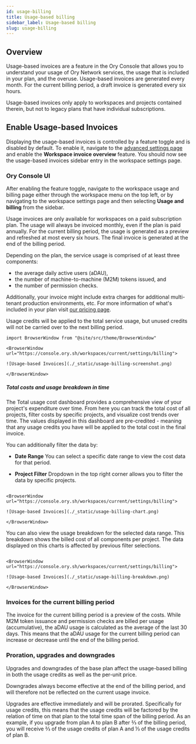 ```yaml
---
id: usage-billing
title: Usage-based billing
sidebar_label: Usage-based billing
slug: usage-billing
---
```


## Overview

Usage-based invoices are a feature in the Ory Console that allows you to understand your usage of Ory Network services, the usage
that is included in your plan, and the overuse. Usage-based invoices are generated every month. For the current billing period, a
draft invoice is generated every six hours.

Usage-based invoices only apply to workspaces and projects contained therein, but not to legacy plans that have individual
subscriptions.

## Enable Usage-based Invoices

Displaying the usage-based invoices is controlled by a feature toggle and is disabled by default. To enable it, navigate to the
[advanced settings page](https://console.ory.sh/settings/advanced) and enable the **Workspace invoice overview** feature. You
should now see the usage-based invoices sidebar entry in the workspace settings page.

### Ory Console UI

After enabling the feature toggle, navigate to the workspace usage and billing page either through the workspace menu on the top
left, or by navigating to the workspace settings page and then selecting **Usage and billing** from the sidebar.

Usage invoices are only available for workspaces on a paid subscription plan. The usage will always be invoiced monthly, even if
the plan is paid annually. For the current billing period, the usage is generated as a preview and refreshed at most every six
hours. The final invoice is generated at the end of the billing period.

Depending on the plan, the service usage is comprised of at least three components:

- the average daily active users (aDAU),
- the number of machine-to-machine (M2M) tokens issued, and
- the number of permission checks.

Additionally, your invoice might include extra charges for additional multi-tenant production environments, etc. For more
information of what's included in your plan visit [our pricing page](https://www.ory.sh/pricing).

Usage credits will be applied to the total service usage, but unused credits will not be carried over to the next billing period.

```mdx-code-block
import BrowserWindow from "@site/src/theme/BrowserWindow"

<BrowserWindow url="https://console.ory.sh/workspaces/current/settings/billing">

![Usage-based Invoices](./_static/usage-billing-screenshot.png)

</BrowserWindow>
```

##### Total costs and usage breakdown in time

The Total usage cost dashboard provides a comprehensive view of your project's expenditure over time. From here you can track the
total cost of all projects, filter costs by specific projects, and visualize cost trends over time. The values displayed in this
dashboard are pre-credited - meaning that any usage credits you have will be applied to the total cost in the final invoice.

You can additionally filter the data by:

- **Date Range** You can select a specific date range to view the cost data for that period.

- **Project Filter** Dropdown in the top right corner allows you to filter the data by specific projects.

```mdx-code-block

<BrowserWindow url="https://console.ory.sh/workspaces/current/settings/billing">

![Usage-based Invoices](./_static/usage-billing-chart.png)

</BrowserWindow>
```

You can also view the usage breakdown for the selected data range. This breakdown shows the billed cost of all components per
project. The data displayed on this charts is affected by previous filter selections.

```mdx-code-block

<BrowserWindow url="https://console.ory.sh/workspaces/current/settings/billing">

![Usage-based Invoices](./_static/usage-billing-breakdown.png)

</BrowserWindow>
```

### Invoices for the current billing period

The invoice for the current billing period is a preview of the costs. While M2M token issuance and permission checks are billed
per usage (accumulative), the aDAU usage is calculated as the average of the last 30 days. This means that the aDAU usage for the
current billing period can increase or decrease until the end of the billing period.

### Proration, upgrades and downgrades

Upgrades and downgrades of the base plan affect the usage-based billing in both the usage credits as well as the per-unit price.

Downgrades always become effective at the end of the billing period, and will therefore not be reflected on the current usage
invoice.

Upgrades are effective immediately and will be prorated. Specifically for usage credits, this means that the usage credits will be
factored by the relation of time on that plan to the total time span of the billing period. As an example, if you upgrade from
plan A to plan B after ⅔ of the billing period, you will receive ⅔ of the usage credits of plan A and ⅓ of the usage credits of
plan B.

